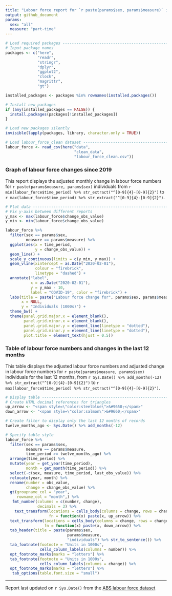 ```yaml
---
title: "Labour force report for `r paste(params$sex, params$measure)` individuals" 
output: github_document
params:
  sex: "all" 
  measure: "part-time"    
---
```


```r
# Load required packages -------------------------------------------------------
# Input package names
packages <- c("here",
              "readr",
              "stringr", 
              "dplyr",
              "ggplot2",
              "clock", 
              "magrittr",
              "gt") 

installed_packages <- packages %in% rownames(installed.packages())

# Install new packages
if (any(installed_packages == FALSE)) {
  install.packages(packages[!installed_packages])
}

# Load new packages silently  
invisible(lapply(packages, library, character.only = TRUE))

# Load labour_force_clean dataset ----------------------------------------------
labour_force <- read_csv(here("data",
                              "clean_data",
                              "labour_force_clean.csv"))
```


### Graph of labour force changes since 2019  

This report displays the adjusted monthly change in labour force numbers for `r paste(params$measure, params$sex)` individuals from `r min(labour_force$time_period) %>% str_extract("^[0-9]{4}-[0-9]{2}")` to `r max(labour_force$time_period) %>% str_extract("^[0-9]{4}-[0-9]{2}")`.  

```r
# Plot data --------------------------------------------------------------------
# Fix y-axis between different reports 
y_max <- max(labour_force$change_obs_value) 
y_min <- min(labour_force$change_obs_value)   

labour_force %>% 
  filter(sex == params$sex, 
         measure == params$measure) %>%
  ggplot(aes(x = time_period, 
             y = change_obs_value)) +
  geom_line() + 
  scale_y_continuous(limits = c(y_min, y_max)) +
  geom_vline(xintercept = as.Date("2020-02-01"),
             colour = "firebrick",
             linetype = "dashed") +
  annotate("label",
           x = as.Date("2020-02-01"),
           y = y_max - 10,
           label = "COVID-19", color = "firebrick") +
  labs(title = paste("Labour force change for", params$sex, params$measure, "individuals"), 
       x = NULL,
       y = "Individuals (1000s)") +
  theme_bw() +
  theme(panel.grid.major.x = element_blank(),
        panel.grid.minor.x = element_blank(),
        panel.grid.major.y = element_line(linetype = "dotted"),
        panel.grid.minor.y = element_line(linetype = "dotted"),
        plot.title = element_text(hjust = 0.5))
```


### Table of labour force numbers and changes in the last 12 months  

This table displays the adjusted labour force numbers and adjusted change in labour force numbers for `r paste(params$measure, params$sex)` individuals for the last 12 months, from `r Sys.Date() %>% add_months(-12) %>% str_extract("^[0-9]{4}-[0-9]{2}")` to `r max(labour_force$time_period) %>% str_extract("^[0-9]{4}-[0-9]{2}")`.   

```r
# Display table ----------------------------------------------------------------
# Create HTML decimal references for triangles
up_arrow <- "<span style=\"color:steelblue\">&#9650;</span>"
down_arrow <- "<span style=\"color:salmon\">&#9660;</span>"

# Create filter to display only the last 12 months of records
twelve_months_ago <- Sys.Date() %>% add_months(-12)

# Specify table style
labour_force %>% 
  filter(sex == params$sex, 
         measure == params$measure,
         time_period >= twelve_months_ago) %>%
  arrange(time_period) %>%
  mutate(year = get_year(time_period),
         month = get_month(time_period)) %>% 
  select(-c(sex, measure, time_period, last_obs_value)) %>% 
  relocate(year, month) %>% 
  rename(number = obs_value,
         change = change_obs_value) %>%
  gt(groupname_col = "year",
     rowname_col = "month",) %>%
   fmt_number(columns = c(number, change),
              decimals = 3) %>% 
    text_transform(locations = cells_body(columns = change, rows = change > 0),
                   fn = function(x) paste(x, up_arrow)) %>%
  text_transform(locations = cells_body(columns = change, rows = change < 0),
                 fn = function(x) paste(x, down_arrow)) %>%  
  tab_header(title = paste(params$sex,
                           params$measure,
                           "individuals") %>% str_to_sentence()) %>%
  tab_footnote(footnote = "Units in 1000s",
               cells_column_labels(columns = number)) %>%
  opt_footnote_marks(marks = "letters") %>%
  tab_footnote(footnote = "Units in 1000s",
               cells_column_labels(columns = change)) %>%
  opt_footnote_marks(marks = "letters") %>%
   tab_options(table.font.size = "small")
```

***  
Report last updated on `r Sys.Date()` from the [ABS labour force dataset](https://www.abs.gov.au/statistics/labour/employment-and-unemployment/labour-force-australia/latest-release)  